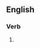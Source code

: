 ==English==

===Verb===
{{head|en|verb form}}

# {{present participle of|containerize|lang=en|nocat=1}}